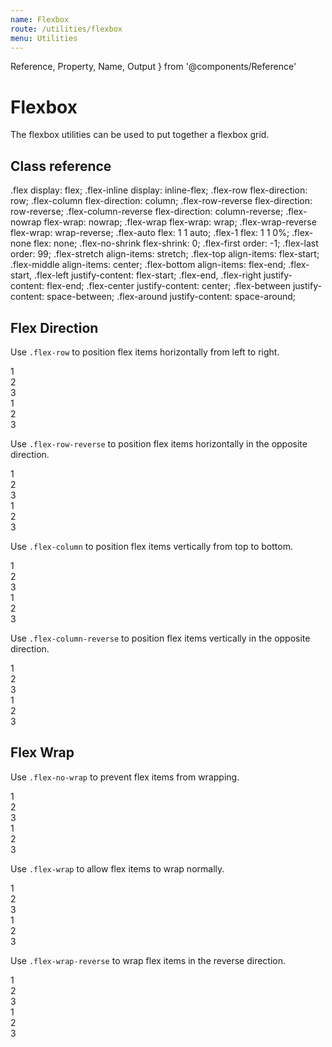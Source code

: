 ```yaml
---
name: Flexbox
route: /utilities/flexbox
menu: Utilities
---
```

  Reference,
  Property,
  Name,
  Output
} from '@components/Reference'


# Flexbox

The flexbox utilities can be used to put together a flexbox grid.

## Class reference
<Reference>
  <Property>
    <Name>.flex</Name>
    <Output>display: flex;</Output>
  </Property>
  <Property>
    <Name>.flex-inline</Name>
    <Output>display: inline-flex;</Output>
  </Property>

  <Property>
    <Name>.flex-row</Name>
    <Output>flex-direction: row;</Output>
  </Property>
  <Property>
    <Name>.flex-column</Name>
    <Output>flex-direction: column;</Output>
  </Property>
  <Property>
    <Name>.flex-row-reverse</Name>
    <Output>flex-direction: row-reverse;</Output>
  </Property>
  <Property>
    <Name>.flex-column-reverse</Name>
    <Output>flex-direction: column-reverse;</Output>
  </Property>
  
  <Property>
    <Name>.flex-nowrap</Name>
    <Output>flex-wrap: nowrap;</Output>
  </Property>
  <Property>
    <Name>.flex-wrap</Name>
    <Output>flex-wrap: wrap;</Output>
  </Property>
  <Property>
    <Name>.flex-wrap-reverse</Name>
    <Output>flex-wrap: wrap-reverse;</Output>
  </Property>
  
  <Property>
    <Name>.flex-auto</Name>
    <Output>flex: 1 1 auto;</Output>
  </Property>
  <Property>
    <Name>.flex-1</Name>
    <Output>flex: 1 1 0%;</Output>
  </Property>
  <Property>
    <Name>.flex-none</Name>
    <Output>flex: none;</Output>
  </Property>

  <Property>
    <Name>.flex-no-shrink</Name>
    <Output>flex-shrink: 0;</Output>
  </Property>

  <Property>
    <Name>.flex-first</Name>
    <Output>order: -1;</Output>
  </Property>
  <Property>
    <Name>.flex-last</Name>
    <Output>order: 99;</Output>
  </Property>

  <Property>
    <Name>.flex-stretch</Name>
    <Output>align-items: stretch;</Output>
  </Property>
  <Property>
    <Name>.flex-top</Name>
    <Output>align-items: flex-start;</Output>
  </Property>
  <Property>
  <Name>.flex-middle</Name>
    <Output>align-items: center;</Output>
  </Property>
  <Property>
  <Name>.flex-bottom</Name>
    <Output>align-items: flex-end;</Output>
  </Property>

  <Property>
  <Name>.flex-start, .flex-left</Name>
    <Output>justify-content: flex-start;</Output>
  </Property>
  <Property>
  <Name>.flex-end, .flex-right</Name>
    <Output>justify-content: flex-end;</Output>
  </Property>
  <Property>
  <Name>.flex-center</Name>
    <Output>justify-content: center;</Output>
  </Property>
  <Property>
  <Name>.flex-between</Name>
    <Output>justify-content: space-between;</Output>
  </Property>
  <Property>
  <Name>.flex-around</Name>
    <Output>justify-content: space-around;</Output>
  </Property>
</Reference>

## Flex Direction

Use `.flex-row` to position flex items horizontally from left to right.

<Sandbox>
  <Sandbox.Preview>
    <div className="flex flex-row bg-tertiary-100 w-100p h-52">
        <div className="c-black bg-tertiary-400 px-4 py-2 m-2">1</div>
        <div className="c-black bg-tertiary-400 px-4 py-2 m-2">2</div>
        <div className="c-black bg-tertiary-400 px-4 py-2 m-2">3</div>
    </div>
  </Sandbox.Preview>
  <Sandbox.Code>
    <div className="flex flex-row">
        <div>1</div>
        <div>2</div>
        <div>3</div>
    </div>
  </Sandbox.Code>
</Sandbox>

<Spacer my={4} />

Use `.flex-row-reverse` to position flex items horizontally in the opposite direction.

<Sandbox>
  <Sandbox.Preview>
    <div className="flex flex-row-reverse bg-tertiary-100 w-100p h-52">
        <div className="c-black bg-tertiary-400 px-4 py-2 m-2">1</div>
        <div className="c-black bg-tertiary-400 px-4 py-2 m-2">2</div>
        <div className="c-black bg-tertiary-400 px-4 py-2 m-2">3</div>
    </div>
  </Sandbox.Preview>
  <Sandbox.Code>
    <div className="flex flex-row-reverse">
        <div>1</div>
        <div>2</div>
        <div>3</div>
    </div>
  </Sandbox.Code>
</Sandbox>

<Spacer my={4} />

Use `.flex-column` to position flex items vertically from top to bottom.

<Sandbox>
  <Sandbox.Preview>
    <div className="flex flex-column bg-tertiary-100 w-100p">
        <div className="c-black bg-tertiary-400 px-4 py-2 m-2">1</div>
        <div className="c-black bg-tertiary-400 px-4 py-2 m-2">2</div>
        <div className="c-black bg-tertiary-400 px-4 py-2 m-2">3</div>
    </div>
  </Sandbox.Preview>
  <Sandbox.Code>
    <div className="flex flex-column">
        <div>1</div>
        <div>2</div>
        <div>3</div>
    </div>
  </Sandbox.Code>
</Sandbox>

<Spacer my={4} />

Use `.flex-column-reverse` to position flex items vertically in the opposite direction.

<Sandbox>
  <Sandbox.Preview>
    <div className="flex flex-column-reverse bg-tertiary-100 w-100p">
        <div className="c-black bg-tertiary-400 px-4 py-2 m-2">1</div>
        <div className="c-black bg-tertiary-400 px-4 py-2 m-2">2</div>
        <div className="c-black bg-tertiary-400 px-4 py-2 m-2">3</div>
    </div>
  </Sandbox.Preview>
  <Sandbox.Code>
    <div className="flex flex-column-reverse">
        <div>1</div>
        <div>2</div>
        <div>3</div>
    </div>
  </Sandbox.Code>
</Sandbox>

## Flex Wrap

Use `.flex-no-wrap` to prevent flex items from wrapping.

<Sandbox>
  <Sandbox.Preview>
    <div className="flex flex-nowrap bg-tertiary-100 w-100p h-52">
        <div className="w-30p flex-none c-black bg-tertiary-400 px-4 py-2 m-2">1</div>
        <div className="w-40p flex-none c-black bg-tertiary-400 px-4 py-2 m-2">2</div>
        <div className="w-30p flex-none c-black bg-tertiary-400 px-4 py-2 m-2">3</div>
    </div>
  </Sandbox.Preview>
  <Sandbox.Code>
    <div className="flex flex-nowrap">
        <div className="w-30p flex-none">1</div>
        <div className="w-40p flex-none">2</div>
        <div className="w-30p flex-none">3</div>
    </div>
  </Sandbox.Code>
</Sandbox>

<Spacer my={4} />

Use `.flex-wrap` to allow flex items to wrap normally.

<Sandbox>
  <Sandbox.Preview>
    <div className="flex flex-wrap bg-tertiary-100 w-100p">
        <div className="w-30p flex-none c-black bg-tertiary-400 px-4 py-2 m-2">1</div>
        <div className="w-40p flex-none c-black bg-tertiary-400 px-4 py-2 m-2">2</div>
        <div className="w-30p flex-none c-black bg-tertiary-400 px-4 py-2 m-2">3</div>
    </div>
  </Sandbox.Preview>
  <Sandbox.Code>
    <div className="flex flex-wrap">
        <div className="w-30p flex-none">1</div>
        <div className="w-40p flex-none">2</div>
        <div className="w-30p flex-none">3</div>
    </div>
  </Sandbox.Code>
</Sandbox>

<Spacer my={4} />

Use `.flex-wrap-reverse` to wrap flex items in the reverse direction.

<Sandbox>
  <Sandbox.Preview>
    <div className="flex flex-wrap-reverse bg-tertiary-100 w-100p">
        <div className="w-30p flex-none c-black bg-tertiary-400 px-4 py-2 m-2">1</div>
        <div className="w-40p flex-none c-black bg-tertiary-400 px-4 py-2 m-2">2</div>
        <div className="w-30p flex-none c-black bg-tertiary-400 px-4 py-2 m-2">3</div>
    </div>
  </Sandbox.Preview>
  <Sandbox.Code>
    <div className="flex flex-wrap-reverse">
        <div className="w-30p flex-none">1</div>
        <div className="w-40p flex-none">2</div>
        <div className="w-30p flex-none">3</div>
    </div>
  </Sandbox.Code>
</Sandbox>